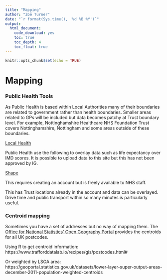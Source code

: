 ```yaml
---
title: "Mapping"
author: "Zoë Turner"
date: "`r format(Sys.time(), '%d %B %Y')`"
output:
  html_document:
    code_download: yes
    toc: true
    toc_depth: 4
    toc_float: true
---
```


```r
knitr::opts_chunk$set(echo = TRUE)
```

# Mapping

### Public Health Tools

As Public Health is based within Local Authorities many of their boundaries are related to government rather than health boundaries. Smaller areas related to GPs will be included but data becomes patchy at Trust boundary level. For example, Nottinghamshire Healthcare NHS Foundation Trust covers Nottinghamshire, Nottingham and some areas outside of these boundaries.

[Local Health](http://www.localhealth.org.uk)

Public Health use the following to overlay data such as life expectancy over IMD scores. It is possible to upload data to this site but this has not been approved by IG.

[Shape](https://shapeatlas.net/)

This requires creating an account but is freely available to NHS staff. 

This has Trust locations already in the account and data can be overlayed. Drive time and public transport within so many minutes is particularly useful.


### Centroid mapping
 
Sometimes you have a set of addresses but no way of mapping them. The [Office for National Statistics’ Open Geography Portal](http://geoportal.statistics.gov.uk/datasets/ons-postcode-directory-latest-centroids) provides the centroids for all UK postcodes.  

Using R to get centroid information: https://www.trafforddatalab.io/recipes/gis/postcodes.html#

Or weighted by LSOA area: https://geoportal.statistics.gov.uk/datasets/lower-layer-super-output-areas-december-2011-population-weighted-centroids